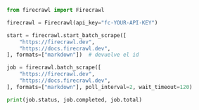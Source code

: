 ```python Python
from firecrawl import Firecrawl

firecrawl = Firecrawl(api_key="fc-YOUR-API-KEY")

start = firecrawl.start_batch_scrape([
    "https://firecrawl.dev",
    "https://docs.firecrawl.dev",
], formats=["markdown"])  # devuelve el id

job = firecrawl.batch_scrape([
    "https://firecrawl.dev",
    "https://docs.firecrawl.dev",
], formats=["markdown"], poll_interval=2, wait_timeout=120)

print(job.status, job.completed, job.total)
```
